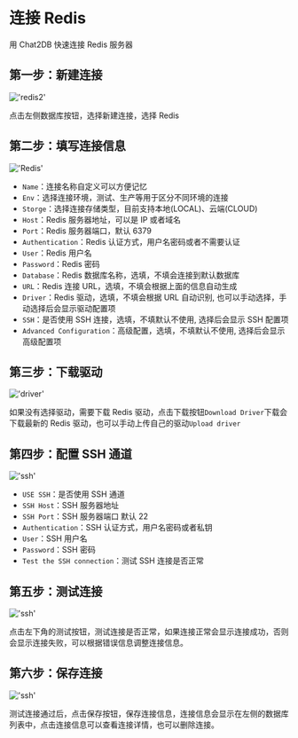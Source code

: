 # 连接 Redis

用 Chat2DB 快速连接 Redis 服务器

## 第一步：新建连接

!['redis2'](/image/connection/redis2.png)

点击左侧数据库按钮，选择新建连接，选择 Redis


## 第二步：填写连接信息

!['Redis'](/image/connection/redis.png)

- `Name`：连接名称自定义可以方便记忆
- `Env`：选择连接环境，测试、生产等用于区分不同环境的连接
- `Storge`：选择连接存储类型，目前支持本地(LOCAL)、云端(CLOUD)
- `Host`：Redis 服务器地址，可以是 IP 或者域名
- `Port`：Redis 服务器端口，默认 6379
- `Authentication`：Redis 认证方式，用户名密码或者不需要认证
- `User`：Redis 用户名
- `Password`：Redis 密码
- `Database`：Redis 数据库名称，选填，不填会连接到默认数据库
- `URL`：Redis 连接 URL，选填，不填会根据上面的信息自动生成
- `Driver`：Redis 驱动，选填，不填会根据 URL 自动识别, 也可以手动选择，手动选择后会显示驱动配置项
- `SSH`：是否使用 SSH 连接，选填，不填默认不使用, 选择后会显示 SSH 配置项
- `Advanced Configuration`：高级配置，选填，不填默认不使用, 选择后会显示高级配置项

## 第三步：下载驱动

!['driver'](/image/connection/driver.png)

如果没有选择驱动，需要下载 Redis 驱动，点击下载按钮`Download Driver`下载会下载最新的 Redis 驱动，也可以手动上传自己的驱动`Upload driver`

## 第四步：配置 SSH 通道

!['ssh'](/image/connection/ssh.png)
- `USE SSH`：是否使用 SSH 通道
- `SSH Host`：SSH 服务器地址
- `SSH Port`：SSH 服务器端口 默认 22
- `Authentication`：SSH 认证方式，用户名密码或者私钥
- `User`：SSH 用户名
- `Password`：SSH 密码
- `Test the SSH connection`：测试 SSH 连接是否正常

## 第五步：测试连接

!['ssh'](/image/connection/test.png)

点击左下角的测试按钮，测试连接是否正常，如果连接正常会显示连接成功，否则会显示连接失败，可以根据错误信息调整连接信息。

## 第六步：保存连接
!['ssh'](/image/connection/test.png)

测试连接通过后，点击保存按钮，保存连接信息，连接信息会显示在左侧的数据库列表中，点击连接信息可以查看连接详情，也可以删除连接。
